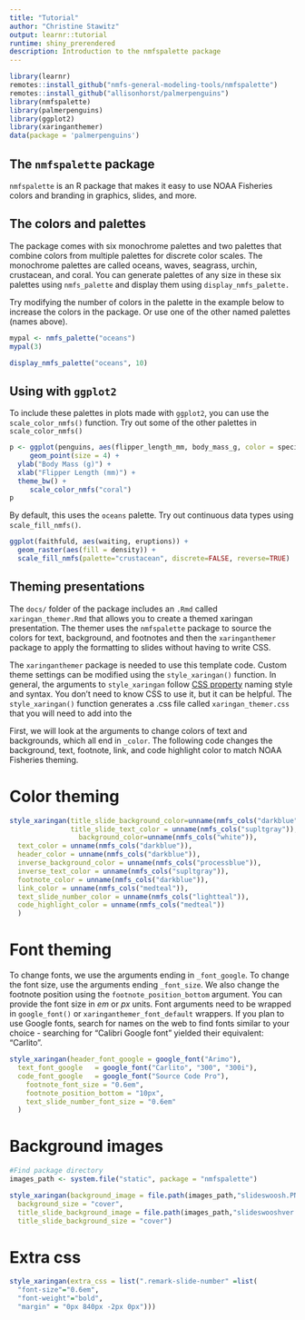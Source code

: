```yaml
---
title: "Tutorial"
author: "Christine Stawitz"
output: learnr::tutorial
runtime: shiny_prerendered
description: Introduction to the nmfspalette package
---
```


```r
library(learnr)
remotes::install_github("nmfs-general-modeling-tools/nmfspalette")
remotes::install_github("allisonhorst/palmerpenguins")
library(nmfspalette)
library(palmerpenguins)
library(ggplot2)
library(xaringanthemer)
data(package = 'palmerpenguins')
```

## The `nmfspalette` package

`nmfspalette` is an R package that makes it easy to use NOAA Fisheries colors and branding in graphics, slides, and more. 

## The colors and palettes

The package comes with six monochrome palettes and two palettes that combine colors from multiple palettes for discrete color scales. The monochrome palettes are called oceans, waves, seagrass, urchin, crustacean, and coral. You can generate palettes of any size in these six palettes using `nmfs_palette` and display them using `display_nmfs_palette.` 

Try modifying the number of colors in the palette in the example below to increase the colors in the package. Or use one of the other named palettes (names above).

```r

mypal <- nmfs_palette("oceans")
mypal(3)

display_nmfs_palette("oceans", 10)
```


## Using with `ggplot2`

To include these palettes in plots made with `ggplot2`, you can use the `scale_color_nmfs()` function. Try out some of the other palettes in `scale_color_nmfs()`

```r
p <- ggplot(penguins, aes(flipper_length_mm, body_mass_g, color = species)) +
     geom_point(size = 4) +
  ylab("Body Mass (g)") +
  xlab("Flipper Length (mm)") + 
  theme_bw() +
     scale_color_nmfs("coral")
p
```

By default, this uses the `oceans` palette. Try out continuous data types using `scale_fill_nmfs()`.

```r
ggplot(faithfuld, aes(waiting, eruptions)) +
  geom_raster(aes(fill = density)) +
  scale_fill_nmfs(palette="crustacean", discrete=FALSE, reverse=TRUE)
```


## Theming presentations

The `docs/` folder of the package includes an `.Rmd` called `xaringan_themer.Rmd` that allows you to create a themed xaringan presentation. The themer uses the `nmfspalette` package to source the colors for text, background, and footnotes and then the `xaringanthemer` package to apply the formatting to slides without having to write CSS.

The `xaringanthemer` package is needed to use this template code. Custom theme settings can be modified using the `style_xaringan()` function. In general, the arguments to `style_xaringan` follow [CSS property](https://www.w3schools.com/cssref/) naming style and syntax. You don't need to know CSS to use it, but it can be helpful. The `style_xaringan()` function generates a .css file called `xaringan_themer.css` that you will need to add into the 

First, we will look at the arguments to change colors of text and backgrounds, which all end in `_color`. The following code changes the background, text, footnote, link, and code highlight color to match NOAA Fisheries theming.



# Color theming

```r

style_xaringan(title_slide_background_color=unname(nmfs_cols("darkblue")),
               title_slide_text_color = unname(nmfs_cols("supltgray")),
                 background_color=unname(nmfs_cols("white")),
  text_color = unname(nmfs_cols("darkblue")),
  header_color = unname(nmfs_cols("darkblue")),
  inverse_background_color = unname(nmfs_cols("processblue")),
  inverse_text_color = unname(nmfs_cols("supltgray")),
  footnote_color = unname(nmfs_cols("darkblue")),
  link_color = unname(nmfs_cols("medteal")),
  text_slide_number_color = unname(nmfs_cols("lightteal")),
  code_highlight_color = unname(nmfs_cols("medteal"))
  )
```

# Font theming

To change fonts, we use the arguments ending in `_font_google`. To change the font size, use the arguments ending `_font_size`. We also change the footnote position using the `footnote_position_bottom` argument. You can provide the font size in *em* or *px* units. Font arguments need to be wrapped in `google_font()` or `xaringanthemer_font_default` wrappers. If you plan to use Google fonts, search for names on the web to find fonts similar to your choice - searching for "Calibri Google font" yielded their equivalent: "Carlito".

```r

style_xaringan(header_font_google = google_font("Arimo"),
  text_font_google   = google_font("Carlito", "300", "300i"),
  code_font_google   = google_font("Source Code Pro"),
    footnote_font_size = "0.6em",
    footnote_position_bottom = "10px",
    text_slide_number_font_size = "0.6em"
  )

```

# Background images

```r
#Find package directory
images_path <- system.file("static", package = "nmfspalette")

style_xaringan(background_image = file.path(images_path,"slideswoosh.PNG"),
  background_size = "cover",
  title_slide_background_image = file.path(images_path,"slideswooshver.png"),
  title_slide_background_size = "cover")
```

# Extra css
  
```r
style_xaringan(extra_css = list(".remark-slide-number" =list(
  "font-size"="0.6em",
  "font-weight"="bold",
  "margin" = "0px 840px -2px 0px")))
```


